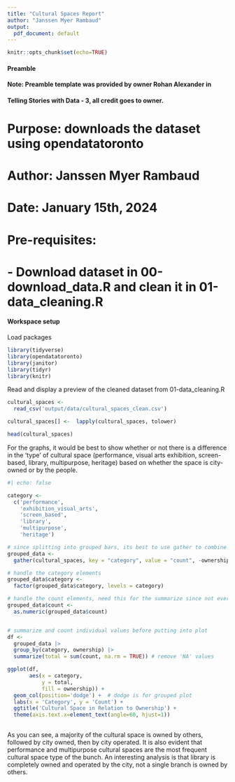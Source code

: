 ```yaml
---
title: "Cultural Spaces Report"
author: "Janssen Myer Rambaud"
output:
  pdf_document: default
---
```


```r
knitr::opts_chunk$set(echo=TRUE)
```

#### Preamble ####
#### Note: Preamble template was provided by owner Rohan Alexander in
####       Telling Stories with Data - 3, all credit goes to owner.

# Purpose: downloads the dataset using opendatatoronto
# Author: Janssen Myer Rambaud
# Date: January 15th, 2024
# Pre-requisites: 
# - Download dataset in 00-download_data.R and clean it in 01-data_cleaning.R

#### Workspace setup ####
Load packages
```r
library(tidyverse)
library(opendatatoronto)
library(janitor)
library(tidyr)
library(knitr)
```

Read and display a preview of the cleaned dataset from 01-data_cleaning.R
```r
cultural_spaces <- 
  read_csv('output/data/cultural_spaces_clean.csv')

cultural_spaces[] <-  lapply(cultural_spaces, tolower)

head(cultural_spaces)
```

For the graphs, it would be best to show whether or not there is a difference
in the 'type' of cultural space (performance, visual arts exhibition, screen-based, library, multipurpose, heritage) based on whether the space is city-owned or by the people.

```r
#| echo: false

category <- 
  c('performance', 
    'exhibition_visual_arts', 
    'screen_based', 
    'library', 
    'multipurpose', 
    'heritage')

# since splitting into grouped bars, its best to use gather to combine to keep count
grouped_data <- 
  gather(cultural_spaces, key = "category", value = "count", -ownership)

# handle the category elements
grouped_data$category <- 
  factor(grouped_data$category, levels = category)

# handle the count elements, need this for the summarize since not everything is numeric
grouped_data$count <- 
  as.numeric(grouped_data$count)


# summarize and count individual values before putting into plot
df <- 
  grouped_data |>
  group_by(category, ownership) |>
  summarize(total = sum(count, na.rm = TRUE)) # remove 'NA' values

ggplot(df, 
       aes(x = category, 
           y = total, 
           fill = ownership)) +
  geom_col(position='dodge') +  # dodge is for grouped plot
  labs(x = 'Category', y = 'Count') +
  ggtitle('Cultural Space in Relation to Ownership') +
  theme(axis.text.x=element_text(angle=60, hjust=1))
  
```

As you can see, a majority of the cultural space is owned by others, followed by city owned, then by city operated. It is also evident that performance and multipurpose cultural spaces are the most frequent cultural space type of the bunch. An interesting analysis is that library is completely owned and operated by the city, not a single branch is owned by others. 

